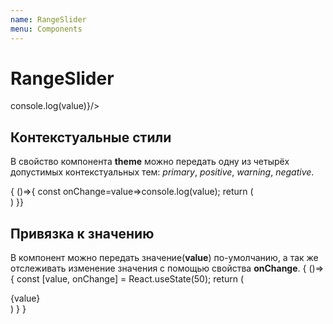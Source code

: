 ```yaml
---
name: RangeSlider
menu: Components
---
```



# RangeSlider

<Playground>
  <RangeSlider onChange={value=>console.log(value)}/>
</Playground>

## Контекстуальные стили

В свойство компонента **theme** можно передать одну из четырёх допустимых контекстуальных тем: *primary*, *positive*, *warning*, *negative*.

<Playground>
  {
  ()=>{
    const onChange=value=>console.log(value);
    return (
  <div className="margins" style={{width: "500px"}}>
    <RangeSlider theme="primary"  onChange={onChange} min={0} max={25} value={0}/>    
    <RangeSlider theme="positive" onChange={onChange} min={50} max={100} value={75}/>
    <RangeSlider theme="warning"  onChange={onChange} min={25} max={80} value={43}/>    
    <RangeSlider theme="negative" onChange={onChange} min={50} max={150} value={90}/>
  </div>)
  }}
</Playground>


## Привязка к значению

В компонент можно передать значение(**value**) по-умолчанию, 
а так же отслеживать изменение значения с помощью свойства **onChange**.
<Playground>
  {
    ()=>{
      const [value, onChange] = React.useState(50);
      return (
        <div className="margins">
          <div>{value}</div>
          <RangeSlider value={value} theme="positive" onChange={onChange}/>
        </div> 
          )
    }
  }
</Playground>
